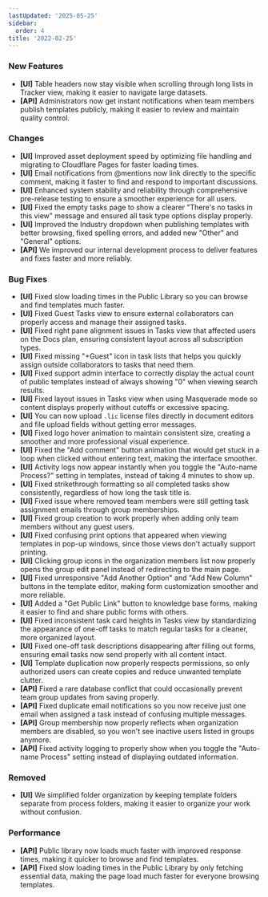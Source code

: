 ```yaml
---
lastUpdated: '2025-05-25'
sidebar:
  order: 4
title: '2022-02-25'
---
```


### New Features

- **[UI]** Table headers now stay visible when scrolling through long lists in Tracker view, making it easier to navigate large datasets.
- **[API]** Administrators now get instant notifications when team members publish templates publicly, making it easier to review and maintain quality control.

### Changes

- **[UI]** Improved asset deployment speed by optimizing file handling and migrating to Cloudflare Pages for faster loading times.
- **[UI]** Email notifications from @mentions now link directly to the specific comment, making it faster to find and respond to important discussions.
- **[UI]** Enhanced system stability and reliability through comprehensive pre-release testing to ensure a smoother experience for all users.
- **[UI]** Fixed the empty tasks page to show a clearer "There's no tasks in this view" message and ensured all task type options display properly.
- **[UI]** Improved the Industry dropdown when publishing templates with better browsing, fixed spelling errors, and added new "Other" and "General" options.
- **[API]** We improved our internal development process to deliver features and fixes faster and more reliably.

### Bug Fixes

- **[UI]** Fixed slow loading times in the Public Library so you can browse and find templates much faster.
- **[UI]** Fixed Guest Tasks view to ensure external collaborators can properly access and manage their assigned tasks.
- **[UI]** Fixed right pane alignment issues in Tasks view that affected users on the Docs plan, ensuring consistent layout across all subscription types.
- **[UI]** Fixed missing "+Guest" icon in task lists that helps you quickly assign outside collaborators to tasks that need them.
- **[UI]** Fixed support admin interface to correctly display the actual count of public templates instead of always showing "0" when viewing search results.
- **[UI]** Fixed layout issues in Tasks view when using Masquerade mode so content displays properly without cutoffs or excessive spacing.
- **[UI]** You can now upload `.lic` license files directly in document editors and file upload fields without getting error messages.
- **[UI]** Fixed logo hover animation to maintain consistent size, creating a smoother and more professional visual experience.
- **[UI]** Fixed the "Add comment" button animation that would get stuck in a loop when clicked without entering text, making the interface smoother.
- **[UI]** Activity logs now appear instantly when you toggle the "Auto-name Process?" setting in templates, instead of taking 4 minutes to show up.
- **[UI]** Fixed strikethrough formatting so all completed tasks show consistently, regardless of how long the task title is.
- **[UI]** Fixed issue where removed team members were still getting task assignment emails through group memberships.
- **[UI]** Fixed group creation to work properly when adding only team members without any guest users.
- **[UI]** Fixed confusing print options that appeared when viewing templates in pop-up windows, since those views don't actually support printing.
- **[UI]** Clicking group icons in the organization members list now properly opens the group edit panel instead of redirecting to the main page.
- **[UI]** Fixed unresponsive "Add Another Option" and "Add New Column" buttons in the template editor, making form customization smoother and more reliable.
- **[UI]** Added a "Get Public Link" button to knowledge base forms, making it easier to find and share public forms with others.
- **[UI]** Fixed inconsistent task card heights in Tasks view by standardizing the appearance of one-off tasks to match regular tasks for a cleaner, more organized layout.
- **[UI]** Fixed one-off task descriptions disappearing after filling out forms, ensuring email tasks now send properly with all content intact.
- **[UI]** Template duplication now properly respects permissions, so only authorized users can create copies and reduce unwanted template clutter.
- **[API]** Fixed a rare database conflict that could occasionally prevent team group updates from saving properly.
- **[API]** Fixed duplicate email notifications so you now receive just one email when assigned a task instead of confusing multiple messages.
- **[API]** Group membership now properly reflects when organization members are disabled, so you won't see inactive users listed in groups anymore.
- **[API]** Fixed activity logging to properly show when you toggle the "Auto-name Process" setting instead of displaying outdated information.

### Removed

- **[UI]** We simplified folder organization by keeping template folders separate from process folders, making it easier to organize your work without confusion.

### Performance

- **[API]** Public library now loads much faster with improved response times, making it quicker to browse and find templates.
- **[API]** Fixed slow loading times in the Public Library by only fetching essential data, making the page load much faster for everyone browsing templates.